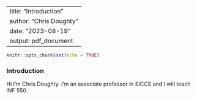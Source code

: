 
---
title: "Introduction"
author: "Chris Doughty"
date: "2023-08-19"
output: pdf_document
---

```r
knitr::opts_chunk$set(echo = TRUE)
```

### Introduction

Hi I'm Chris Doughty. I'm an associate professor in SICCS and I will teach  INF 550. 
